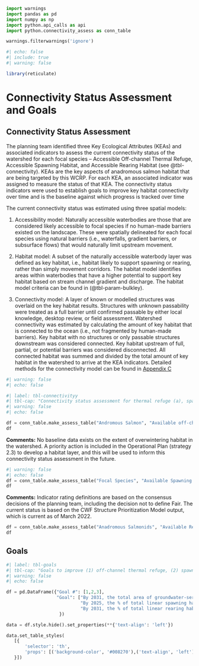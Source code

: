 ```python
import warnings
import pandas as pd
import numpy as np
import python.api_calls as api
import python.connectivity_assess as conn_table

warnings.filterwarnings('ignore')
```

```r
#| echo: false
#| include: true
#| warning: false

library(reticulate)


```

# Connectivity Status Assessment and Goals {-}

## Connectivity Status Assessment {-}

The planning team identified three Key Ecological Attributes (KEAs) and associated indicators to assess the current connectivity status of the watershed for each focal species – Accessible Off-channel Thermal Refuge, Accessible Spawning Habitat, and Accessible Rearing Habitat (see @tbl-connectivity). KEAs are the key aspects of anadromous salmon habitat that are being targeted by this WCRP. For each KEA, an associated indicator was assigned to measure the status of that KEA. The connectivity status indicators were used to establish goals to improve key habitat connectivity over time and is the baseline against which progress is tracked over time

The current connectivity status was estimated using three spatial models:

1.	Accessibility model: Naturally accessible waterbodies are those that are considered likely accessible to focal species if no human-made barriers existed on the landscape. These were spatially delineated for each focal species using natural barriers (i.e., waterfalls, gradient barriers, or subsurface flows) that would naturally limit upstream movement.

2.	Habitat model: A subset of the naturally accessible waterbody layer was defined as key habitat, i.e., habitat likely to support spawning or rearing, rather than simply movement corridors. The habitat model identifies areas within waterbodies that have a higher potential to support key habitat based on stream channel gradient and discharge. The habitat model criteria can be found in  (@tbl-param-bulkley).

3.	Connectivity model: A layer of known or modelled structures was overlaid  on the key habitat results. Structures  with unknown passability were treated as a full barrier until confirmed passable by either local knowledge, desktop review, or field assessment. Watershed connectivity was estimated by calculating the amount of key habitat that is connected to the ocean (i.e., not fragmented by human-made barriers). Key habitat with no structures or only passable structures downstream was considered connected. Key habitat upstream of full, partial, or potential barriers was considered disconnected. All connected habitat was summed and divided by the total amount of key habitat in the watershed to arrive at the KEA indicators. Detailed methods for the connectivity model can be found in [Appendix C](data-methods.qmd)

```python
#| warning: false
#| echo: false

#| label: tbl-connectivityy
#| tbl-cap: "Connectivity status assessment for thermal refuge (a), spawning (b), and rearing (c) habitat in the Lower Nicola River watershed. The Accessible Spawning Habitat and Accessible Rearing Habitat KEAs are evaluated by dividing the length of linear habitat (of each type) that is currently accessible to focal species by the total length of all linear habitat (of each type) in the watershed."
#| warning: false
#| echo: false

df = conn_table.make_assess_table("Andromous Salmon", "Available off-channel Thermal Refuge", "Total Area (m2) of thermal refuge accessible", "?", " ?", "? ", api.connect)
df


```

**Comments:** No baseline data exists on the extent of overwintering habitat in the watershed. A priority action is included in the Operational Plan (strategy 2.3) to develop a habitat layer, and this will be used to inform this connectivity status assessment in the future.

```python
#| warning: false
#| echo: false
df = conn_table.make_assess_table("Focal Species", "Available Spawning Habitat", "% of total linear spawning habitat accessible", 25, 50, 75, api.connect_spawn)
df

```



**Comments:** Indicator rating definitions are based on the consensus decisions of the planning team, including the decision not to define Fair. The current status is based on the CWF Structure Prioritization Model output, which is current as of March 2022.

```python

df = conn_table.make_assess_table("Anadromous Salmonids", "Available Rearing Habitat", "% of total linear rearing habitat accessible", 25, 50, 75, api.connect_rear)
df

```

## Goals {-}

```python
#| label: tbl-goals
#| tbl-cap: "Goals to improve (1) off-channel thermal refuge, (2) spawning, and (3) rearing habitat connectivity for focal species in the Lower Nicola River watershed over the lifespan of the WCRP (2021-2031). The goals were established through discussions with the planning team and represent the resulting desired state of connectivity in the watershed. The goals are subject to change as more information and data are collected over the course of the plan timeline (e.g., the current connectivity status is updated based on barrier field assessments)."
#| warning: false
#| echo: false

df = pd.DataFrame({"Goal #": [1,2,3],
                   "Goal": ["By 2031, the total area of groundwater-serviced off-channel thermal refuge accessible to anadromous salmonids will increase by 6,000 m2 within the Lower Nicola River watershed. ",
                            "By 2025, the % of total linear spawning habitat accessible to anadromous salmonids will not decrease below "+str(api.connect_spawn)+"% within the Lower Nicola River watershed.  ",
                            "By 2031, the % of total linear rearing habitat accessible to anadromous salmonids will increase from "+str(api.connect_rear)+"% to 90% within the Lower Nicola River watershed." ]
                    })

data = df.style.hide().set_properties(**{'text-align': 'left'})

data.set_table_styles(
   [{
       'selector': 'th',
       'props': [('background-color', '#008270'),('text-align', 'left')]
   }])

```







